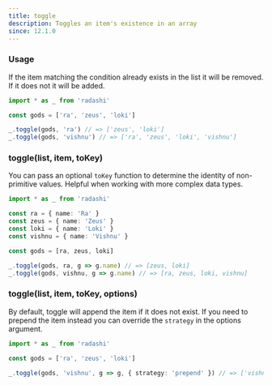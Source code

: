 ```yaml
---
title: toggle
description: Toggles an item's existence in an array
since: 12.1.0
---
```


### Usage

If the item matching the condition already exists in the list it will be removed. If it does not it will be added.

```ts
import * as _ from 'radashi'

const gods = ['ra', 'zeus', 'loki']

_.toggle(gods, 'ra') // => ['zeus', 'loki']
_.toggle(gods, 'vishnu') // => ['ra', 'zeus', 'loki', 'vishnu']
```

### toggle(list, item, toKey)

You can pass an optional `toKey` function to determine the identity of non-primitive values. Helpful when working with more complex data types.

```ts
import * as _ from 'radashi'

const ra = { name: 'Ra' }
const zeus = { name: 'Zeus' }
const loki = { name: 'Loki' }
const vishnu = { name: 'Vishnu' }

const gods = [ra, zeus, loki]

_.toggle(gods, ra, g => g.name) // => [zeus, loki]
_.toggle(gods, vishnu, g => g.name) // => [ra, zeus, loki, vishnu]
```

### toggle(list, item, toKey, options)

By default, toggle will append the item if it does not exist. If you need to prepend the item instead you can override the `strategy` in the options argument.

```ts
import * as _ from 'radashi'

const gods = ['ra', 'zeus', 'loki']

_.toggle(gods, 'vishnu', g => g, { strategy: 'prepend' }) // => ['vishnu', 'ra', 'zeus', 'loki']
```
